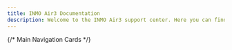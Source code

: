 ```yaml
---
title: INMO Air3 Documentation
description: Welcome to the INMO Air3 support center. Here you can find all the information you need about your INMO Air3 device.
---
```



{/* Main Navigation Cards */}
<CardGrid>
  <LinkCard 
    title="Quick Start"
    icon="document"
    href="https://support.inmoxr.com/air3/guides/quick-start/"
    description="Quick start your INMO Air3."
  />
  <LinkCard 
    title="APP & Manuals Downloads"
    icon="open-book"
    href="https://www.inmoxr.com/pages/manuals-downloads"
    description="Downloads INMOLens app or user manuals for INMO Air3."
  />
  <LinkCard 
    title="Development"
    icon="setting"
    href="https://github.com/INMOXR/air3-unity-sdk"
    description="Know more about the unity sdk INMO released in github."
  />
  <LinkCard 
    title="Warranty"
    icon="shield"
    href="https://www.inmoxr.com/pages/warranty"
    description="This Limited Warranty is a commercial guarantee voluntarily provided by INMO."
  />
</CardGrid>